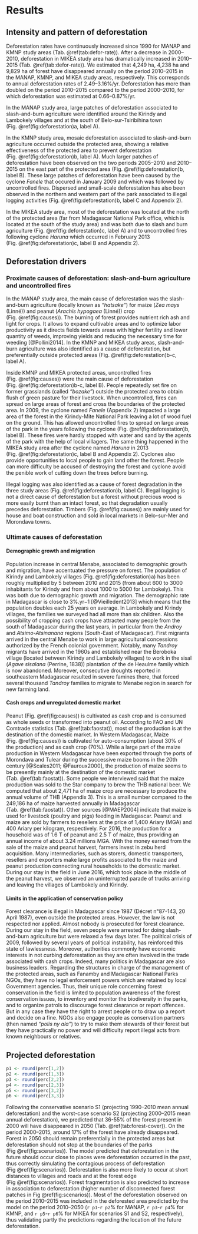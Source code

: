 # Results

## Intensity and pattern of deforestation

Deforestation rates have continuously increased since 1990 for MANAP and KMNP study areas (Tab. \@ref(tab:defor-rate)). After a decrease in 2000--2010, deforestation in MIKEA study area has dramatically increased in 2010--2015 (Tab. \@ref(tab:defor-rate)). We estimated that 4,249 ha, 4,238 ha and 9,829 ha of forest have disappeared annually on the period 2010--2015 in the MANAP, KMNP, and MIKEA study areas, respectively. This corresponds to annual deforestation rates of 2.49--3.16%/yr. Deforestation has more than doubled on the period 2010--2015 compared to the period 2000--2010, for which deforestation was estimated at 0.66--0.87%/yr.

In the MANAP study area, large patches of deforestation associated to slash-and-burn agriculture were identified around the Kirindy and Lambokely villages and at the south of Belo-sur-Tsiribihina town (Fig. \@ref(fig:deforestation)a, label A).

In the KMNP study area, mosaic deforestation associated to slash-and-burn agriculture occurred outside the protected area, showing a relative effectiveness of the protected area to prevent deforestation (Fig. \@ref(fig:deforestation)b, label A). Much larger patches of deforestation have been observed on the two periods 2005--2010 and 2010--2015 on the east part of the protected area (Fig. \@ref(fig:deforestation)b, label B). These large patches of deforestation have been caused by the cyclone _Fanele_ that occured in January 2009 and which was followed by uncontrolled fires. Dispersed and small-scale deforestation has also been observed in the northern and western part of the park associated to illegal logging activities (Fig. \@ref(fig:deforestation)b, label C and Appendix 2).

In the MIKEA study area, most of the deforestation was located at the north of the protected area (far from Madagascar National Park office, which is located at the south of the study area) and was both due to slash and burn agriculture (Fig. \@ref(fig:deforestation)c, label A) and to uncontrolled fires following cyclone _Haruna_ which occurred in February 2013 (Fig. \@ref(fig:deforestation)c, label B and Appendix 2).

## Deforestation drivers

### Proximate causes of deforestation: slash-and-burn agriculture and uncontrolled fires

In the MANAP study area, the main cause of deforestation was the slash-and-burn agriculture (locally known as _"hatsake"_) for maize (_Zea mays_ (Linné)) and peanut (_Arachis hypogaea_ (Linné)) crop (Fig. \@ref(fig:causes)). The burning of forest provides nutrient rich ash and light for crops. It allows to expand cultivable areas and to optimize labor productivity as it directs fields towards areas with higher fertility and lower quantity of weeds, improving yields and reducing the necessary time for weeding [@Pollini2014]. In the KMNP and MIKEA study areas, slash-and-burn agriculture was also identified as a cause of deforestation, but preferentially outside protected areas (Fig. \@ref(fig:deforestation)b-c, label A). 

Inside KMNP and MIKEA protected areas, uncontrolled fires (Fig. \@ref(fig:causes)) were the main cause of deforestation (Fig. \@ref(fig:deforestation)b-c, label B). People repeatedly set fire on former grasslands (called _"bozake"_) outside the protected area to obtain flush of green pasture for their livestock. When uncontrolled, fires can spread on large areas of forest and cross the boundaries of the protected area. In 2009, the cyclone named _Fanele_ (Appendix 2) impacted a large area of the forest in the Kirindy-Mite National Park leaving a lot of wood fuel on the ground. This has allowed uncontrolled fires to spread on large areas of the park in the years following the cyclone (Fig. \@ref(fig:deforestation)b, label B). These fires were hardly stopped with water and sand by the agents of the park with the help of local villagers. The same thing happened in the MIKEA study area after the cyclone named _Haruna_ in 2013 (Fig. \@ref(fig:deforestation)c, label B and Appendix 2). Cyclones also provide opportunities to local people to gain land other the forest. People can more difficulty be accused of destroying the forest and cyclone avoid the penible work of cutting down the trees before burning.

Illegal logging was also identified as a cause of forest degradation in the three study areas (Fig. \@ref(fig:deforestation)b, label C). Illegal logging is not a direct cause of deforestation but a forest without precious wood is more easily burnt than an intact forest, so that degradation usually precedes deforestation. Timbers (Fig. \@ref(fig:causes)) are mainly used for house and boat construction and sold in local markets in Belo-sur-Mer and Morondava towns. 

### Ultimate causes of deforestation

#### Demographic growth and migration

Population increase in central Menabe, associated to demographic growth and migration, have accentuated the pressure on forest. The population of Kirindy and Lambokely villages (Fig. \@ref(fig:deforestation)a) has been roughly multiplied by 5 between 2010 and 2015 (from about 600 to 3000 inhabitants for Kirindy and from about 1000 to 5000 for Lambokely). This was both due to demographic growth and migration. The demographic rate in Madagascar is close to 3%.yr$-1$ [@Vieilledent2013] which means that the population doubles each 25 years on average. In Lambokely and Kirindy villages, the families we surveyed had all more than six children. Also the possibility of cropping cash crops have attracted many people from the south of Madagascar during the last years, in particular from the _Androy_ and _Atsimo-Atsinanana_ regions (South-East of Madagascar). First migrants arrived in the central Menabe to work in large agricultural concessions authorized by the French colonial government. Notably, many _Tandroy_ migrants have arrived in the 1960s and established near the Beroboka village (located between Kirindy and Lambokely villages) to work in the sisal (_Agave sisalana_ (Perrine, 1838)) plantation of the de Heaulme family which is now abandoned. Moreover, consecutive droughts reported in southeastern Madagascar resulted in severe famines there, that forced several thousand _Tandroy_ families to migrate to Menabe region in search for new farming land.

#### Cash crops and unregulated domestic market

Peanut (Fig. \@ref(fig:causes)) is cultivated as cash crop and is consumed as whole seeds or transformed into peanut oil. According to FAO and UN Comtrade statistics (Tab. \@ref(tab:faostat)), most of the production is at the destination of the domestic market. In Western Madagascar, Maize (Fig. \@ref(fig:causes)) is cultivated for auto-consumption (about 30% of the production) and as cash crop (70%). While a large part of the maize production in Western Madagascar have been exported through the ports of Morondava and Tulear during the successive maize booms in the 20th century [@Scales2011; @Fauroux2000], the production of maize seems to be presently mainly at the destination of the domestic market (Tab. \@ref(tab:faostat)). Some people we interviewed said that the maize production was sold to the Star company to brew the THB national beer. We computed that about 2,471 ha of maize crop are necessary to produce the annual volume of THB (Appendix 3). This is a small number compared to the 249,186 ha of maize harvested annually in Madagascar (Tab. \@ref(tab:faostat)). Other sources [@MAEP2004] indicate that maize is used for livestock (poultry and pigs) feeding in Madagascar. Peanut and maize are sold by farmers to resellers at the price of 1,400 Ariary (MGA) and 400 Ariary per kilogram, respectively. For 2016, the production for a household was of 1.6 T of peanut and 2.5 T of maize, thus providing an annual income of about 3.24 millions MGA. With the money earned from the sale of the maize and peanut harvest, farmers invest in zebu herd acquisition. Many intermediaries, such as storers, domestic transporters, resellers and exporters make large profits associated to the maize and peanut production connecting rural households to the domestic market. During our stay in the field in June 2016, which took place in the middle of the peanut harvest, we observed an uninterrupted parade of trucks arriving and leaving the villages of Lambokely and Kirindy.

#### Limits in the application of conservation policy

Forest clearance is illegal in Madagascar since 1987 (Décret n°87-143, 20 April 1987), even outside the protected areas. However, the law is not respected nor applied. Almost nobody is prosecuted for forest clearance. During our stay in the field, seven people were arrested for doing slash-and-burn agriculture but were relaxed a few days later. The political crisis of 2009, followed by several years of political instability, has reinforced this state of lawlessness. Moreover, authorities commonly have economic interests in not curbing deforestation as they are often involved in the trade associated with cash crops. Indeed, many politics in Madagascar are also business leaders. Regarding the structures in charge of the management of the protected areas, such as Fanamby and Madagascar National Parks NGOs, they have no legal enforcement powers which are retained by local Government agencies. Thus, their unique role concerning forest conservation in the field is limited to population awareness of the forest conservation issues, to inventory and monitor the biodiversity in the parks, and to organize patrols to discourage forest clearance or report offences. But in any case they have the right to arrest people or to draw up a report and decide on a fine. NGOs also engage people as conservation partners (then named _"polis ny ala"_) to try to make them stewards of their forest but they have practically no power and will difficulty report illegal acts from known neighbours or relatives.

## Projected deforestation

```r
p1 <- round(perc[1,2])
p2 <- round(perc[1,3])
p3 <- round(perc[2,2])
p4 <- round(perc[2,3])
p5 <- round(perc[3,2])
p6 <- round(perc[3,3])
```

Following the conservative scenario S1 (projecting 1990--2010 mean annual deforestation) and the worst-case scenario S2 (projecting 2000--2015 mean annual deforestation), we predicted that 36-55% of the forest present in 2000 will have disappeared in 2050 (Tab. \@ref(tab:forest-cover)). On the period 2000--2015, around 17% of the forest have already disappeared. Forest in 2050 should remain preferentially in the protected areas but deforestation should not stop at the boundaries of the parks (Fig \@ref(fig:scenarios)). The model predicted that deforestation in the future should occur close to places were deforestation occurred in the past, thus correctly simulating the contagious process of deforestation (Fig \@ref(fig:scenarios)). Deforestation is also more likely to occur at short distances to villages and roads and at the forest edge (Fig \@ref(fig:scenarios)). Forest fragmentation is also predicted to increase in association to deforestation (higher number of disconnected forest patches in Fig \@ref(fig:scenarios)). Most of the deforestation observed on the period 2010--2015 was included in the deforested area predicted by the model on the period 2010--2050 (`r p1`-`r p2`% for MANAP, `r p3`-`r p4`% for KMNP, and `r p5`-`r p6`% for MIKEA for scenarios S1 and S2, respectively), thus validating partly the predictions regarding the location of the future deforestation.

\newpage

